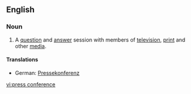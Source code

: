 ==English==
===Noun===
{{en-noun}}
#A [[question]] and [[answer]] session with members of [[television]], [[print]] and other [[media]].

====Translations====
{{trans-top|question and answer session with members of television, print and other media}}
*German: [[Pressekonferenz]] {{f}}
{{trans-mid}}
{{trans-bottom}}

[[vi:press conference]]